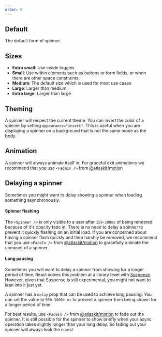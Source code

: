 ```yaml
---
order: 0
---
```



## Default

The default form of spinner.

<Example Component={BasicExample} packageName="@atlaskit/spinner" />

## Sizes

- **Extra small**: Use inside toggles
- **Small**: Use within elements such as buttons or form fields, or when there are other space constraints.
- **Medium**: The default size which is used for most use cases
- **Large**: Larger than medium
- **Extra large**: Larger than large

<Example Component={SizeExample} packageName="@atlaskit/spinner" />

## Theming

A spinner will respect the current theme. You can invert the color of a spinner by setting `appearance="invert"`. This is useful when you are displaying a spinner on a background that is not the same mode as the body.

<Example Component={ThemingExample} packageName="@atlaskit/spinner" />

## Animation

A spinner will always animate itself in. For graceful exit animations we recommend that you use `<FadeIn />` from [@atlaskit/motion](https://atlaskit.atlassian.com/packages/design-system/motion)

<Example Component={AnimatedExitExample} packageName="@atlaskit/spinner" />

## Delaying a spinner

Sometimes you might want to delay showing a spinner when loading something asynchronously.

#### Spinner flashing

The `<Spinner />` is only visible to a user after `150-200ms` of being rendered because of it's opacity fade in. There is no need to delay a spinner to prevent it quickly flashing on an initial load. If you are concerned about having a spinner flash quickly and then harshly be removed, we recommend that you use `<FadeIn />` from [@atlaskit/motion](https://atlaskit.atlassian.com/packages/design-system/motion) to gracefully animate the unmount of a spinner.

#### Long pausing

Sometimes you will want to delay a spinner from showing for a longer period of time. React solves this problem at a library level with [Suspense](https://reactjs.org/docs/concurrent-mode-suspense.html). However, given that Suspense is still experimental, you might not want to lean into it just yet.

A spinner has a `delay` prop that can be used to achieve long pausing. You can set the value to `500-1000+ ms` to prevent a spinner from being shown for a longer period of time.

For best results, use `<FadeIn />` from [@atlaskit/motion](https://atlaskit.atlassian.com/packages/design-system/motion) to fade out the spinner. It is still possible for the spinner to show briefly when your async operation takes slightly longer than your long delay. So fading out your spinner will always look the nicest

<Example Component={DelayingExample} packageName="@atlaskit/spinner" />
